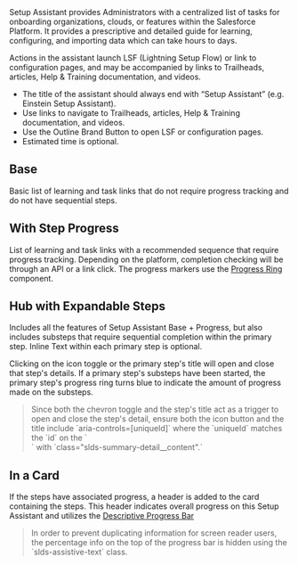 

<div className="doc lead">
  Setup Assistant provides Administrators with a centralized list of tasks for onboarding organizations, clouds, or features within the Salesforce Platform. It provides a prescriptive and detailed guide for learning, configuring, and importing data which can take hours to days.
</div>

Actions in the assistant launch LSF (Lightning Setup Flow) or link to configuration pages, and may be accompanied by links to Trailheads, articles, Help & Training documentation, and videos.

- The title of the assistant should always end with “Setup Assistant” (e.g. Einstein Setup Assistant).
- Use links to navigate to Trailheads, articles, Help & Training documentation, and videos.
- Use the Outline Brand Button to open LSF or configuration pages.
- Estimated time is optional.

## Base

Basic list of learning and task links that do not require progress tracking and do not have sequential steps.

<Example title="Setup Assistant Base">
  <CodeView>
    <SetupAssistant isBase/>
  </CodeView>
</Example>

## With Step Progress

List of learning and task links with a recommended sequence that require progress tracking. Depending on the platform, completion checking will be through an API or a link click. The progress markers use the [Progress Ring](../progress-ring) component.

<Example title="Setup Assistant Base steps with Progress">
  <CodeView>
    <SetupAssistant isBase stepsHaveProgress/>
  </CodeView>
</Example>

## Hub with Expandable Steps

Includes all the features of Setup Assistant Base + Progress, but also includes substeps that require sequential completion within the primary step. Inline Text within each primary step is optional.

Clicking on the icon toggle or the primary step's title will open and close that step's details. If a primary step's substeps have been started, the primary step's progress ring turns blue to indicate the amount of progress made on the substeps.

<Blockquote type="a11y" header="Accessibility Note">
  Since both the chevron toggle and the step's title act as a trigger to open and close the step's detail, ensure both the icon button and the title include `aria-controls=[uniqueId]` where the `uniqueId` matches the `id` on the `<div>` with `class="slds-summary-detail__content".`
</Blockquote>

<Example title="Setup Assistant Hub Expandable">
  <CodeView>
    <SetupAssistant stepsAreExpandable/>
  </CodeView>
</Example>

## In a Card

If the steps have associated progress, a header is added to the card containing the steps. This header indicates overall progress on this Setup Assistant and utilizes the [Descriptive Progress Bar](../progress-bar)

<Blockquote type="a11y" header="Accessibility Note">
  In order to prevent duplicating information for screen reader users, the percentage info on the top of the progress bar is hidden using the `slds-assistive-text` class.
</Blockquote>

<Example title="Setup Assistant Hub Expandable">
  <CodeView>
    <FullSetupAssistantCard>
      <SetupAssistant stepsAreExpandable/>
    </FullSetupAssistantCard>
  </CodeView>
</Example>
